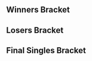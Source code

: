 {{DISPLAYTITLE:Salty Juan's 3: ''Melee'' Singles Bracket}}{{Tabs static
|name1=Overview |link1=Salty Juan's/3/Melee
|name2=Singles Pools |link2=Salty Juan's/3/Melee/Singles Pools
|name3=Singles Bracket |link3=Salty Juan's/3/Melee/Singles Bracket
|name4=Doubles Bracket |link4=Salty Juan's/3/Melee/Doubles Bracket
|This=3}}{{SetGame|melee}}
{{BracketMatchSMWDisambig |oldtags=Light |newtags=Light (New Mexico)}}
==Winners Bracket==
{{64DEWBracketA
|r1m1p1=Eikelmann |r1m1p1flag=ru |r1m1p1score={{win}} |r1m1win=1
|r1m1p2=Bye |r1m1p2flag= |r1m1p2score=
|r1m2p1=Brother Rob |r1m2p1flag=us |r1m2p1score=0 |r1m2win=2
|r1m2p2=Glenjamin |r1m2p2flag=us |r1m2p2score=2
|r1m3p1=Abyss |r1m3p1flag=us |r1m3p1score={{win}} |r1m3win=1
|r1m3p2=Bye |r1m3p2flag= |r1m3p2score=
|r1m4p1=Steel Kangaroo |r1m4p1flag=us |r1m4p1score={{win}} |r1m4win=1
|r1m4p2=Bye |r1m4p2flag= |r1m4p2score=
|r1m5p1=Mr. N |r1m5p1flag=us |r1m5p1score={{win}} |r1m5win=1
|r1m5p2=Bye |r1m5p2flag= |r1m5p2score=
|r1m6p1=Rigz |r1m6p1flag=us |r1m6p1score={{win}} |r1m6win=1
|r1m6p2=Bye |r1m6p2flag= |r1m6p2score=
|r1m7p1=Daouzin |r1m7p1flag=us |r1m7p1score={{win}} |r1m7win=1
|r1m7p2=Bye |r1m7p2flag= |r1m7p2score=
|r1m8p1=Badman |r1m8p1flag= |r1m8p1score={{win}} |r1m8win=1
|r1m8p2=Bye |r1m8p2flag= |r1m8p2score=

|r1m9p1=Filthy Casual |r1m9p1flag=us |r1m9p1score={{win}} |r1m9win=1
|r1m9p2=Bye |r1m9p2flag= |r1m9p2score=
|r1m10p1=MDLuster |r1m10p1flag=us |r1m10p1score=0 |r1m10win=2
|r1m10p2=Fearless |r1m10p2flag=us |r1m10p2score=2
|r1m11p1=Twin1 |r1m11p1flag=us |r1m11p1score={{win}} |r1m11win=1
|r1m11p2=Bye |r1m11p2flag= |r1m11p2score=
|r1m12p1=Baja |r1m12p1flag=us |r1m12p1score={{win}} |r1m12win=1
|r1m12p2=Bye |r1m12p2flag= |r1m12p2score=
|r1m13p1=Forward |r1m13p1flag=us |r1m13p1score={{win}} |r1m13win=1
|r1m13p2=Bye |r1m13p2flag= |r1m13p2score=
|r1m14p1=Chao |r1m14p1flag=us |r1m14p1score={{win}} |r1m14win=1
|r1m14p2=Bye |r1m14p2flag= |r1m14p2score=
|r1m15p1=WokeR |r1m15p1flag=mx |r1m15p1score={{win}} |r1m15win=1
|r1m15p2=Bye |r1m15p2flag= |r1m15p2score=
|r1m16p1=Cow |r1m16p1flag=us |r1m16p1score={{win}} |r1m16win=1
|r1m16p2=Bye |r1m16p2flag= |r1m16p2score=

|r1m17p1=Light |r1m17p1flag=us |r1m17p1score={{win}} |r1m17win=1
|r1m17p2=Bye |r1m17p2flag= |r1m17p2score=
|r1m18p1=Dr.L |r1m18p1flag=mx |r1m18p1score=1 |r1m18win=2
|r1m18p2=Sonny |r1m18p2flag=us |r1m18p2score=2
|r1m19p1=Mr. Brandandorf |r1m19p1flag=us |r1m19p1score={{win}} |r1m19win=1
|r1m19p2=Bye |r1m19p2flag= |r1m19p2score=
|r1m20p1=Roro |r1m20p1flag=us |r1m20p1score={{win}} |r1m20win=1
|r1m20p2=Bye |r1m20p2flag= |r1m20p2score=
|r1m21p1=Twin_A |r1m21p1flag=us |r1m21p1score={{win}} |r1m21win=1
|r1m21p2=Bye |r1m21p2flag= |r1m21p2score=
|r1m22p1=Helioman |r1m22p1flag=us |r1m22p1score={{win}} |r1m22win=1
|r1m22p2=Bye |r1m22p2flag= |r1m22p2score=
|r1m23p1=Gem |r1m23p1flag=us |r1m23p1score={{win}} |r1m23win=1
|r1m23p2=Bye |r1m23p2flag= |r1m23p2score=
|r1m24p1=The Party |r1m24p1flag=us |r1m24p1score={{win}} |r1m24win=1
|r1m24p2=Bye |r1m24p2flag= |r1m24p2score=

|r1m25p1=Medz |r1m25p1flag=us |r1m25p1score={{win}} |r1m25win=1
|r1m25p2=Bye |r1m25p2flag= |r1m25p2score=
|r1m26p1=Zia |r1m26p1flag=us |r1m26p1score=2 |r1m26win=1
|r1m26p2=MiCat |r1m26p2flag=us |r1m26p2score=0
|r1m27p1=Wretched |r1m27p1flag=us |r1m27p1score={{win}} |r1m27win=1
|r1m27p2=Bye |r1m27p2flag= |r1m27p2score=
|r1m28p1=Fogg |r1m28p1flag=us |r1m28p1score={{win}} |r1m28win=1
|r1m28p2=Bye |r1m28p2flag= |r1m28p2score=
|r1m29p1=Oats |r1m29p1flag=us |r1m29p1score={{win}} |r1m29win=1
|r1m29p2=Bye |r1m29p2flag= |r1m29p2score=
|r1m30p1=TheOtherJace |r1m30p1flag=us |r1m30p1score={{win}} |r1m30win=1
|r1m30p2=Bye |r1m30p2flag= |r1m30p2score=
|r1m31p1=ilovebagelz |r1m31p1flag=us |r1m31p1score={{win}} |r1m31win=1
|r1m31p2=Bye |r1m31p2flag= |r1m31p2score=
|r1m32p1=Gigedoir |r1m32p1flag=us |r1m32p1score={{win}} |r1m32win=1
|r1m32p2=Bye |r1m32p2flag= |r1m32p2score=

|r2m1p1=Eikelmann |r2m1p1flag=ru |r2m1p1score=2 |r2m1win=1
|r2m1p2=Glenjamin |r2m1p2flag=us |r2m1p2score=0
|r2m2p1=Abyss |r2m2p1flag=us |r2m2p1score=2 |r2m2win=1
|r2m2p2=Steel Kangaroo |r2m2p2flag=us |r2m2p2score=0
|r2m3p1=Mr. N |r2m3p1flag=us |r2m3p1score=2 |r2m3win=1
|r2m3p2=Rigz |r2m3p2flag=us |r2m3p2score=0
|r2m4p1=Daouzin |r2m4p1flag=us |r2m4p1score=2 |r2m4win=1
|r2m4p2=Badman |r2m4p2flag= |r2m4p2score=1
|r2m5p1=Filthy Casual |r2m5p1flag=us |r2m5p1score=2 |r2m5win=1
|r2m5p2=Fearless |r2m5p2flag=us |r2m5p2score=0
|r2m6p1=Twin1 |r2m6p1flag=us |r2m6p1score=2 |r2m6win=1
|r2m6p2=Baja |r2m6p2flag=us |r2m6p2score=1
|r2m7p1=Forward |r2m7p1flag=us |r2m7p1score=2 |r2m7win=1
|r2m7p2=Chao |r2m7p2flag=us |r2m7p2score=0
|r2m8p1=WokeR |r2m8p1flag=mx |r2m8p1score=2 |r2m8win=1
|r2m8p2=Cow |r2m8p2flag=us |r2m8p2score=0
|r2m9p1=Light |r2m9p1flag=us |r2m9p1score=2 |r2m9win=1
|r2m9p2=Sonny |r2m9p2flag=us |r2m9p2score=0
|r2m10p1=Mr. Brandandorf |r2m10p1flag=us |r2m10p1score=2 |r2m10win=1
|r2m10p2=Roro |r2m10p2flag=us |r2m10p2score=0
|r2m11p1=Twin_A |r2m11p1flag=us |r2m11p1score=2 |r2m11win=1
|r2m11p2=Helioman |r2m11p2flag=us |r2m11p2score=0
|r2m12p1=Gem |r2m12p1flag=us |r2m12p1score=2 |r2m12win=1
|r2m12p2=The Party |r2m12p2flag=us |r2m12p2score=0
|r2m13p1=Medz |r2m13p1flag=us |r2m13p1score=2 |r2m13win=1
|r2m13p2=Zia |r2m13p2flag=us |r2m13p2score=0
|r2m14p1=Wretched |r2m14p1flag=us |r2m14p1score=2 |r2m14win=1
|r2m14p2=Fogg |r2m14p2flag=us |r2m14p2score=0
|r2m15p1=Oats |r2m15p1flag=us |r2m15p1score=2 |r2m15win=1
|r2m15p2=TheOtherJace |r2m15p2flag=us |r2m15p2score=0
|r2m16p1=ilovebagelz |r2m16p1flag=us |r2m16p1score=2 |r2m16win=1
|r2m16p2=Gigedoir |r2m16p2flag=us |r2m16p2score=0

|r3m1p1=Eikelmann |r3m1p1flag=ru |r3m1p1score=2 |r3m1win=1
|r3m1p2=Abyss |r3m1p2flag=us |r3m1p2score=1
|r3m2p1=Mr. N |r3m2p1flag=us |r3m2p1score=0 |r3m2win=2
|r3m2p2=Daouzin |r3m2p2flag=us |r3m2p2score=2
|r3m3p1=Filthy Casual |r3m3p1flag=us |r3m3p1score=2 |r3m3win=1
|r3m3p2=Twin1 |r3m3p2flag=us |r3m3p2score=0
|r3m4p1=Forward |r3m4p1flag=us |r3m4p1score=2 |r3m4win=1
|r3m4p2=WokeR |r3m4p2flag=mx |r3m4p2score=0
|r3m5p1=Light |r3m5p1flag=us |r3m5p1score=2 |r3m5win=1
|r3m5p2=Mr. Brandandorf |r3m5p2flag=us |r3m5p2score=0
|r3m6p1=Twin_A |r3m6p1flag=us |r3m6p1score=0 |r3m6win=2
|r3m6p2=Gem |r3m6p2flag=us |r3m6p2score=2
|r3m7p1=Medz |r3m7p1flag=us |r3m7p1score=2 |r3m7win=1
|r3m7p2=Wretched |r3m7p2flag=us |r3m7p2score=0
|r3m8p1=Oats |r3m8p1flag=us |r3m8p1score=2 |r3m8win=1
|r3m8p2=ilovebagelz |r3m8p2flag=us |r3m8p2score=1

|r4m1p1=Eikelmann |r4m1p1flag=ru |r4m1p1score=2 |r4m1win=1
|r4m1p2=Daouzin |r4m1p2flag=us |r4m1p2score=0
|r4m2p1=Filthy Casual |r4m2p1flag=us |r4m2p1score=0 |r4m2win=2
|r4m2p2=Forward |r4m2p2flag=us |r4m2p2score=2
|r4m3p1=Light |r4m3p1flag=us |r4m3p1score=2 |r4m3win=1
|r4m3p2=Gem |r4m3p2flag=us |r4m3p2score=0
|r4m4p1=Medz |r4m4p1flag=us |r4m4p1score=2 |r4m4win=1
|r4m4p2=Oats |r4m4p2flag=us |r4m4p2score=0

|r5m1p1=Eikelmann |r5m1p1flag=ru |r5m1p1score=2 |r5m1win=2
|r5m1p2=Forward |r5m1p2flag=us |r5m1p2score=3
|r5m2p1=Light |r5m2p1flag=us |r5m2p1score=0 |r5m2win=2
|r5m2p2=Medz |r5m2p2flag=us |r5m2p2score=3
}}
==Losers Bracket==
{{48DELBracketSmwA
|tourneylink=Salty Juan's/3/Melee
|tourneyname=Salty Juan's 3
|l1placement=33-48
|l2placement=25-32
|l3placement=17-24
|l4placement=13-16
|l5placement=9-12
|l6placement=7-8
|l7placement=5-6

|l1m1p1=Gigedoir |l1m1p1flag=us |l1m1p1score=2 |l1m1win=1
|l1m1p2=Brother Rob |l1m1p2flag=us |l1m1p2score=1
|l1m2p1=TheOtherJace |l1m2p1flag=us |l1m2p1score={{win}} |l1m2win=1
|l1m2p2=Bye |l1m2p2flag= |l1m2p2score=
|l1m3p1=Fogg |l1m3p1flag=us |l1m3p1score={{win}} |l1m3win=1
|l1m3p2=Bye |l1m3p2flag= |l1m3p2score=
|l1m4p1=Zia |l1m4p1flag=us |l1m4p1score={{win}} |l1m4win=1
|l1m4p2=Bye |l1m4p2flag= |l1m4p2score=
|l1m5p1=The Party |l1m5p1flag=us |l1m5p1score=2 |l1m5win=1
|l1m5p2=MDLuster |l1m5p2flag=us |l1m5p2score=0
|l1m6p1=Helioman |l1m6p1flag=us |l1m6p1score={{win}} |l1m6win=1
|l1m6p2=Bye |l1m6p2flag= |l1m6p2score=
|l1m7p1=Roro |l1m7p1flag=us |l1m7p1score={{win}} |l1m7win=1
|l1m7p2=Bye |l1m7p2flag= |l1m7p2score=
|l1m8p1=Sonny |l1m8p1flag=us |l1m8p1score={{win}} |l1m8win=1
|l1m8p2=Bye |l1m8p2flag= |l1m8p2score=
|l1m9p1=Cow |l1m9p1flag=us |l1m9p1score=2 |l1m9win=1
|l1m9p2=Dr.L |l1m9p2flag=mx |l1m9p2score=0
|l1m10p1=Chao |l1m10p1flag=us |l1m10p1score={{win}} |l1m10win=1
|l1m10p2=Bye |l1m10p2flag= |l1m10p2score=
|l1m11p1=Baja |l1m11p1flag=us |l1m11p1score={{win}} |l1m11win=1
|l1m11p2=Bye |l1m11p2flag= |l1m11p2score=
|l1m12p1=Fearless |l1m12p1flag=us |l1m12p1score={{win}} |l1m12win=1
|l1m12p2=Bye |l1m12p2flag= |l1m12p2score=
|l1m13p1=Badman |l1m13p1flag= |l1m13p1score=2 |l1m13win=1
|l1m13p2=MiCat |l1m13p2flag=us |l1m13p2score=0
|l1m14p1=Rigz |l1m14p1flag=us |l1m14p1score={{win}} |l1m14win=1
|l1m14p2=Bye |l1m14p2flag= |l1m14p2score=
|l1m15p1=Steel Kangaroo |l1m15p1flag=us |l1m15p1score={{win}} |l1m15win=1
|l1m15p2=Bye |l1m15p2flag= |l1m15p2score=
|l1m16p1=Glenjamin |l1m16p1flag=us |l1m16p1score={{win}} |l1m16win=1
|l1m16p2=Bye |l1m16p2flag= |l1m16p2score=

|l2m1p1=Gigedoir |l2m1p1flag=us |l2m1p1score=2 |l2m1win=1
|l2m1p2=TheOtherJace |l2m1p2flag=us |l2m1p2score=1
|l2m2p1=Fogg |l2m2p1flag=us |l2m2p1score=DQ |l2m2win=2
|l2m2p2=Zia |l2m2p2flag=us |l2m2p2score={{win}}
|l2m3p1=The Party |l2m3p1flag=us |l2m3p1score=2 |l2m3win=1
|l2m3p2=Helioman |l2m3p2flag=us |l2m3p2score=1
|l2m4p1=Roro |l2m4p1flag=us |l2m4p1score=2 |l2m4win=1
|l2m4p2=Sonny |l2m4p2flag=us |l2m4p2score=0
|l2m5p1=Cow |l2m5p1flag=us |l2m5p1score=2 |l2m5win=1
|l2m5p2=Chao |l2m5p2flag=us |l2m5p2score=1
|l2m6p1=Baja |l2m6p1flag=us |l2m6p1score=2 |l2m6win=1
|l2m6p2=Fearless |l2m6p2flag=us |l2m6p2score=0
|l2m7p1=Badman |l2m7p1flag= |l2m7p1score=2 |l2m7win=1
|l2m7p2=Rigz |l2m7p2flag=us |l2m7p2score=0
|l2m8p1=Steel Kangaroo |l2m8p1flag=us |l2m8p1score=2 |l2m8win=1
|l2m8p2=Glenjamin |l2m8p2flag=us |l2m8p2score=0
 
|l3m1p1=WokeR |l3m1p1flag=mx |l3m1p1score=2 |l3m1win=1
|l3m1p2=Gigedoir |l3m1p2flag=us |l3m1p2score=0
|l3m2p1=Twin1 |l3m2p1flag=us |l3m2p1score=0 |l3m2win=2
|l3m2p2=Zia |l3m2p2flag=us |l3m2p2score=2
|l3m3p1=Mr. N |l3m3p1flag=us |l3m3p1score=2 |l3m3win=1
|l3m3p2=The Party |l3m3p2flag=us |l3m3p2score=0
|l3m4p1=Abyss |l3m4p1flag=us |l3m4p1score=2 |l3m4win=1
|l3m4p2=Roro |l3m4p2flag=us |l3m4p2score=1
|l3m5p1=ilovebagelz |l3m5p1flag=us |l3m5p1score=2 |l3m5win=1
|l3m5p2=Cow |l3m5p2flag=us |l3m5p2score=0
|l3m6p1=Wretched |l3m6p1flag=us |l3m6p1score=2 |l3m6win=1
|l3m6p2=Baja |l3m6p2flag=us |l3m6p2score=1
|l3m7p1=Twin_A |l3m7p1flag=us |l3m7p1score=2 |l3m7win=1
|l3m7p2=Badman |l3m7p2flag= |l3m7p2score=0
|l3m8p1=Mr. Brandandorf |l3m8p1flag=us |l3m8p1score=2 |l3m8win=1
|l3m8p2=Steel Kangaroo |l3m8p2flag=us |l3m8p2score=0

|l4m1p1=WokeR |l4m1p1flag=mx |l4m1p1score=2 |l4m1win=1
|l4m1p2=Zia |l4m1p2flag=us |l4m1p2score=0
|l4m2p1=Mr. N |l4m2p1flag=us |l4m2p1score=2 |l4m2win=1
|l4m2p2=Abyss |l4m2p2flag=us |l4m2p2score=0
|l4m3p1=ilovebagelz |l4m3p1flag=us |l4m3p1score=2 |l4m3win=1
|l4m3p2=Wretched |l4m3p2flag=us |l4m3p2score=0
|l4m4p1=Twin_A |l4m4p1flag=us |l4m4p1score=0 |l4m4win=2
|l4m4p2=Mr. Brandandorf |l4m4p2flag=us |l4m4p2score=2

|l5m1p1=Gem |l5m1p1flag=us |l5m1p1score=0 |l5m1win=2
|l5m1p2=WokeR |l5m1p2flag=mx |l5m1p2score=2
|l5m2p1=Oats |l5m2p1flag=us |l5m2p1score=2 |l5m2win=1
|l5m2p2=Mr. N |l5m2p2flag=us |l5m2p2score=0
|l5m3p1=Daouzin |l5m3p1flag=us |l5m3p1score=0 |l5m3win=2
|l5m3p2=ilovebagelz |l5m3p2flag=us |l5m3p2score=2
|l5m4p1=Filthy Casual |l5m4p1flag=us |l5m4p1score=2 |l5m4win=1
|l5m4p2=Mr. Brandandorf |l5m4p2flag=us |l5m4p2score=1

|l6m1p1=WokeR |l6m1p1flag=mx |l6m1p1score=0 |l6m1win=2
|l6m1p2=Oats |l6m1p2flag=us |l6m1p2score=3
|l6m2p1=ilovebagelz |l6m2p1flag=us |l6m2p1score=3 |l6m2win=1
|l6m2p2=Filthy Casual |l6m2p2flag=us |l6m2p2score=1

|l7m1p1=Eikelmann |l7m1p1flag=ru |l7m1p1score=3 |l7m1win=1
|l7m1p2=Oats |l7m1p2flag=us |l7m1p2score=1
|l7m2p1=Light |l7m2p1flag=us |l7m2p1score=3 |l7m2win=1
|l7m2p2=ilovebagelz |l7m2p2flag=us |l7m2p2score=0
}}
<onlyinclude>
==Final Singles Bracket==
{{DEFinalSmwBracket
|tourneylink=Salty Juan's/3/Melee
|tourneyname=Salty Juan's 3
|l1placement=4
|r2placement=3
|r3loserplacement=2
|r3winnerplacement=1
|export_score=true
<!-- FROM WINNERS -->
|r1m1p1=Forward |r1m1p1flag=us |r1m1p1score=0
|r1m1p2=Medz |r1m1p2flag=us |r1m1p2score=3
|r1m1win=2

<!-- FROM LOSERS -->
|l1m1p1=Eikelmann |l1m1p1flag=ru |l1m1p1score=3
|l1m1p2=Light |l1m1p2flag=us |l1m1p2score=2
|l1m1win=1

<!-- LOSERS FINALS -->
|r2m1p1=Forward |r2m1p1flag=us |r2m1p1score=3
|r2m1p2=Eikelmann |r2m1p2flag=ru |r2m1p2score=2
|r2m1win=1

<!-- GRAND FINALS -->
|r3m1p1=Medz |r3m1p1flag=us |r3m1p1score=3 |r3m2p1score=
|r3m1p2=Forward |r3m1p2flag=us |r3m1p2score=0 |r3m2p2score=
|r3m1win=1
}}
</onlyinclude>
